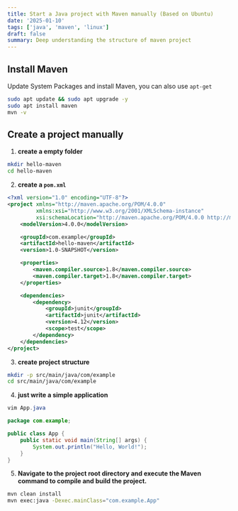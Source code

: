 ```yaml
---
title: Start a Java project with Maven manually (Based on Ubuntu)
date: '2025-01-10'
tags: ['java', 'maven', 'linux']
draft: false
summary: Deep understanding the structure of maven project
---
```


## Install Maven

Update System Packages and install Maven, you can also use `apt-get`

```bash
sudo apt update && sudo apt upgrade -y
sudo apt install maven
mvn -v
```

## Create a project manually

1. **create a empty folder**

```bash
mkdir hello-maven
cd hello-maven
```

2. **create a `pom.xml`**

```xml
<?xml version="1.0" encoding="UTF-8"?>
<project xmlns="http://maven.apache.org/POM/4.0.0"
         xmlns:xsi="http://www.w3.org/2001/XMLSchema-instance"
         xsi:schemaLocation="http://maven.apache.org/POM/4.0.0 http://maven.apache.org/xsd/maven-4.0.0.xsd">
    <modelVersion>4.0.0</modelVersion>

    <groupId>com.example</groupId>
    <artifactId>hello-maven</artifactId>
    <version>1.0-SNAPSHOT</version>

    <properties>
        <maven.compiler.source>1.8</maven.compiler.source>
        <maven.compiler.target>1.8</maven.compiler.target>
    </properties>

    <dependencies>
        <dependency>
            <groupId>junit</groupId>
            <artifactId>junit</artifactId>
            <version>4.12</version>
            <scope>test</scope>
        </dependency>
    </dependencies>
</project>

```

3. **create project structure**

```bash
mkdir -p src/main/java/com/example
cd src/main/java/com/example
```

4. **just write a simple application**

```java
vim App.java
```

```java
package com.example;

public class App {
    public static void main(String[] args) {
        System.out.println("Hello, World!");
    }
}

```

5. **Navigate to the project root directory and execute the Maven command to compile and build the project.**

```bash
mvn clean install
mvn exec:java -Dexec.mainClass="com.example.App"
```
